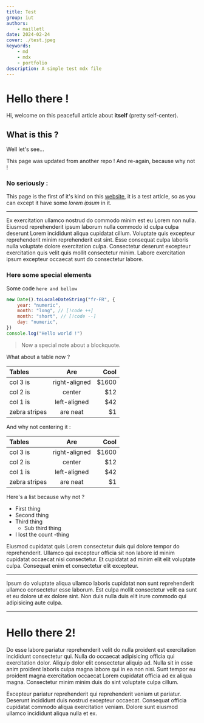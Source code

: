 ```yaml
---
title: Test
group: iut
authors:
    - mailletl
date: 2024-02-24
cover: ./test.jpeg
keywords:
    - md
    - mdx
    - portfolio
description: A simple test mdx file
---
```


# Hello there !

Hi, welcome on this peacefull article about **itself** (pretty self-center).

## What is this ?

Well let's see...

This page was updated from another repo !
And re-again, because why not !

### No seriously :

This page is the first of it's kind on this [website](/), it is a test article, so as you can except it have some _lorem ipsum_ in it.

---

Ex exercitation ullamco nostrud do commodo minim est eu Lorem non nulla. Eiusmod reprehenderit ipsum laborum nulla commodo id culpa culpa deserunt Lorem incididunt aliqua cupidatat cillum. Voluptate quis excepteur reprehenderit minim reprehenderit est sint. Esse consequat culpa laboris nulla voluptate dolore exercitation culpa. Consectetur deserunt excepteur exercitation quis velit quis mollit consectetur minim. Labore exercitation ipsum excepteur occaecat sunt do consectetur labore.

### Here some special elements

Some code `here and bellow`

```js
new Date().toLocaleDateString("fr-FR", {
	year: "numeric",
	month: "long", // [!code ++]
	month: "short", // [!code --]
	day: "numeric",
})
console.log("Hello world !")
```

> Now a special note about a blockquote.

What about a table now ?

| Tables        |      Are      |  Cool |
| :------------ | :-----------: | ----: |
| col 3 is      | right-aligned | $1600 |
| col 2 is      |    center     |   $12 |
| col 1 is      | left-aligned  |   $42 |
| zebra stripes |   are neat    |    $1 |

And why not centering it :

<div style="margin: auto">

| Tables        |      Are      |  Cool |
| :------------ | :-----------: | ----: |
| col 3 is      | right-aligned | $1600 |
| col 2 is      |    center     |   $12 |
| col 1 is      | left-aligned  |   $42 |
| zebra stripes |   are neat    |    $1 |

</div>

Here's a list because why not ?

- First thing
- Second thing
- Third thing
    - Sub third thing
- I lost the count -thing

Eiusmod cupidatat quis Lorem consectetur duis qui dolore tempor do reprehenderit. Ullamco qui excepteur officia sit non labore id minim cupidatat occaecat nisi consectetur. Et cupidatat ad minim elit elit voluptate culpa. Consequat enim et consectetur elit excepteur.

---

Ipsum do voluptate aliqua ullamco laboris cupidatat non sunt reprehenderit ullamco consectetur esse laborum. Est culpa mollit consectetur velit ea sunt et eu dolore ut ex dolore sint. Non duis nulla duis elit irure commodo qui adipisicing aute culpa.

---

# Hello there 2!

Do esse labore pariatur reprehenderit velit do nulla proident est exercitation incididunt consectetur qui. Nulla do occaecat adipisicing officia qui exercitation dolor. Aliquip dolor elit consectetur aliquip ad. Nulla sit in esse anim proident laboris culpa magna labore qui in ea non nisi. Sunt tempor eu proident magna exercitation occaecat Lorem cupidatat officia ad ex aliqua magna. Consectetur minim minim duis do sint voluptate culpa cillum.

Excepteur pariatur reprehenderit qui reprehenderit veniam ut pariatur. Deserunt incididunt duis nostrud excepteur occaecat. Consequat officia cupidatat commodo aliqua exercitation veniam. Dolore sunt eiusmod ullamco incididunt aliqua nulla et ex.
